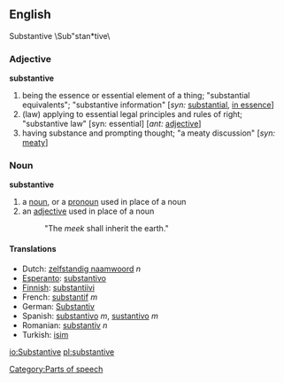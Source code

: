 ==English==
Substantive \Sub"stan*tive\

===Adjective=== 
'''substantive'''
# being the essence or essential element of a thing; "substantial equivalents"; "substantive information" [''syn:'' [[substantial]], [[in essence]]]
# (law) applying to essential legal principles and rules of right; "substantive law" [syn: essential] [''ant:'' [[adjective]]]
# having substance and prompting thought; "a meaty discussion" [''syn:'' [[meaty]]]

===Noun===
'''substantive'''
# a [[noun]], or a [[pronoun]] used in place of a noun
# an [[adjective]] used in place of a noun
#:  "The ''meek'' shall inherit the earth."

====Translations====
*Dutch: [[zelfstandig naamwoord]] ''n''
*[[Esperanto]]: [[substantivo]]
*[[Finnish]]: [[substantiivi]]
*French: [[substantif]] ''m''
*German: [[Substantiv]]
*Spanish: [[substantivo]] ''m'', [[sustantivo]] ''m''
*Romanian: [[substantiv]] ''n''
*Turkish: [[isim]]

[[Category:Parts of speech]]

[[io:Substantive]]
[[pl:substantive]]